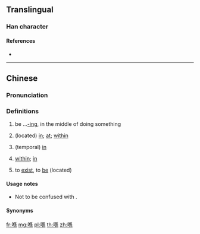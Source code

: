 ==Translingual==

===Han character===
{{Han char|rn=30|rad=口|as=09|sn=12|four=|canj=ROHF|ids=⿰口係}}

====References====
* {{Han ref|kx=0201.121|hdz=10657.021|uh=55BA|ud=21946}}

----

==Chinese==
{{zh-forms|alt=*o係-Internet,匸}}

===Pronunciation===
{{zh-pron
|c=hai2
|cat=adv,prep,v
}}

===Definitions===
{{zh-hanzi}}

# {{lb|zh|Cantonese}} be ...[[-ing]], in the middle of doing something {{gloss|indicating an action in progress}}
# {{lb|zh|Cantonese}} (located) [[in]]; [[at]]; [[within]]
#: {{zh-x|喺 架 車 入便|inside the car|C}}
# {{lb|zh|Cantonese}} (temporal) [[in]]
#: {{zh-x|喺 @2012|in 2012|C}}
# {{lb|zh|Cantonese}} [[within]]; [[in]]
#: {{zh-x|喺 中文|within the Chinese language/in the Chinese language|C}}
# {{lb|zh|Cantonese}} to [[exist]], to [[be]] (located)
#: {{zh-x|我 而家 喺 香港。|I am in Hong Kong now.|C-GZ|tr=ngo5 ji4 gaa1 '''hai2''' hoeng1 gong2.}}

====Usage notes====
* Not to be confused with {{zh-l|係|hai6|to be}}.

====Synonyms====
{{zh-dial|在}}

[[fr:喺]]
[[mg:喺]]
[[pl:喺]]
[[th:喺]]
[[zh:喺]]